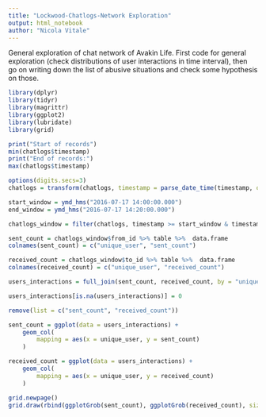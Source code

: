 ```yaml
---
title: "Lockwood-Chatlogs-Network Exploration"
output: html_notebook
author: "Nicola Vitale"
---
```


General exploration of chat network of Avakin Life.
First code for general exploration (check distributions of user interactions in time interval), then go on writing down the list of abusive situations and check some hypothesis on those.

```r
library(dplyr)
library(tidyr)
library(magrittr)
library(ggplot2)
library(lubridate)
library(grid)

```

```r

print("Start of records")
min(chatlogs$timestamp)
print("End of records:")
max(chatlogs$timestamp)

```

```r

options(digits.secs=3)
chatlogs = transform(chatlogs, timestamp = parse_date_time(timestamp, orders = "%Y-%m-%d %H:%M:%S"))

start_window = ymd_hms("2016-07-17 14:00:00.000")
end_window = ymd_hms("2016-07-17 14:20:00.000")

chatlogs_window = filter(chatlogs, timestamp >= start_window & timestamp <= end_window)

sent_count = chatlogs_window$from_id %>% table %>%  data.frame
colnames(sent_count) = c("unique_user", "sent_count")

received_count = chatlogs_window$to_id %>% table %>%  data.frame
colnames(received_count) = c("unique_user", "received_count")

users_interactions = full_join(sent_count, received_count, by = "unique_user")

users_interactions[is.na(users_interactions)] = 0

remove(list = c("sent_count", "received_count"))


```


```r

sent_count = ggplot(data = users_interactions) +
    geom_col(
        mapping = aes(x = unique_user, y = sent_count)
    )

received_count = ggplot(data = users_interactions) +
    geom_col(
        mapping = aes(x = unique_user, y = received_count)
    )

grid.newpage()
grid.draw(rbind(ggplotGrob(sent_count), ggplotGrob(received_count), size = "last"))


```

